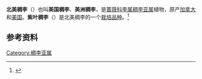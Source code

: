 {{speciesbox
| image = Prunus virginiana flowers.jpg
| image_caption = 
| taxon = Prunus virginiana
| authority = [[L.|L.]]
| range_map = Prunus virginiana range map 1.png
| range_map_caption = 分布范围
}}

'''北美稠李'''（{{lang-xm|Prunus virginiana}}）也叫'''美国稠李'''、'''美洲稠李'''，是[[蔷薇科|蔷薇科]][[李属|李属]][[稠李属|稠李亚属]]植物，原产[[加拿大|加拿大]]和[[美国|美国]]。'''紫叶稠李'''（{{sname|''P. virginiana'' 'Schubert'/'Canada Red'}}）是北美稠李的一个[[栽培品种|栽培品种]]。<ref>{{Cite journal|title=''Prunus virginiana''|author=Kourajian, Laura|url=https://www.ag.ndsu.edu/mastergardener/docs/TheDirtV1N2_10212015.pdf|date=2015-10-20|journal=The Dirt|issue=2|doi=|others=|year=|volume=1|page=1-2|pmid=|access-date=2021-01-18|archive-date=2021-03-04|archive-url=https://web.archive.org/web/20210304151753/https://www.ag.ndsu.edu/mastergardener/docs/TheDirtV1N2_10212015.pdf|dead-url=no}}</ref>

== 参考资料 ==
<references />
{{Taxonbar|from=Q162829}}

[[Category:稠李亚属|Category:稠李亚属]]